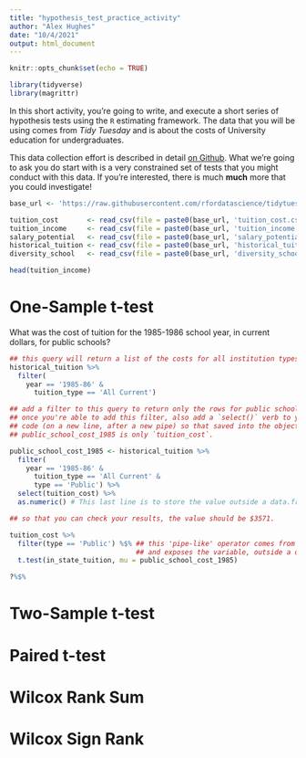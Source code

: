 ```yaml
---
title: "hypothesis_test_practice_activity"
author: "Alex Hughes"
date: "10/4/2021"
output: html_document
---
```


```r
knitr::opts_chunk$set(echo = TRUE)
```

```r
library(tidyverse)
library(magrittr)
```

In this short activity, you're going to write, and execute a short series of hypothesis tests using the `R` estimating framework. The data that you will be using comes from *Tidy Tuesday* and is about the costs of University education for undergraduates. 

This data collection effort is described in detail [on Github](https://github.com/rfordatascience/tidytuesday/blob/master/data/2020/2020-03-10/readme.md). What we're going to ask you do start with is a very constrained set of tests that you might conduct with this data. If you're interested, there is much **much** more that you could investigate! 

```r
base_url <- 'https://raw.githubusercontent.com/rfordatascience/tidytuesday/master/data/2020/2020-03-10/'

tuition_cost       <- read_csv(file = paste0(base_url, 'tuition_cost.csv'))
tuition_income     <- read_csv(file = paste0(base_url, 'tuition_income.csv'))
salary_potential   <- read_csv(file = paste0(base_url, 'salary_potential.csv'))
historical_tuition <- read_csv(file = paste0(base_url, 'historical_tuition.csv'))
diversity_school   <- read_csv(file = paste0(base_url, 'diversity_school.csv'))
```
```r
head(tuition_income)
```

# One-Sample t-test 

What was the cost of tuition for the 1985-1986 school year, in current dollars, for public schools? 

```r
## this query will return a list of the costs for all institution types. 
historical_tuition %>% 
  filter(
    year == '1985-86' & 
      tuition_type == 'All Current')

## add a filter to this query to return only the rows for public schools 
## once you're able to add this filter, also add a `select()` verb to your 
## code (on a new line, after a new pipe) so that saved into the object 
## public_school_cost_1985 is only `tuition_cost`.  

public_school_cost_1985 <- historical_tuition %>% 
  filter(
    year == '1985-86' & 
      tuition_type == 'All Current' & 
      type == 'Public') %>% 
  select(tuition_cost) %>% 
  as.numeric() # This last line is to store the value outside a data.frame.

## so that you can check your results, the value should be $3571.
```

```r
tuition_cost %>% 
  filter(type == 'Public') %$% ## this 'pipe-like' operator comes from magrittr
                               ## and exposes the variable, outside a data.frame
  t.test(in_state_tuition, mu = public_school_cost_1985)

?%$%
```

# Two-Sample t-test 

# Paired t-test 

# Wilcox Rank Sum 

# Wilcox Sign Rank 

